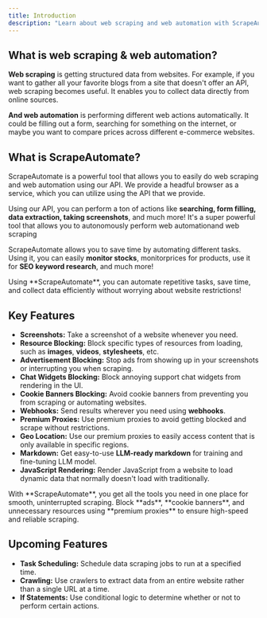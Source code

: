 ```yaml
---
title: Introduction
description: "Learn about web scraping and web automation with ScrapeAutomate"
---
```


## What is web scraping & web automation?

**Web scraping** is getting structured data from websites. For example, if you want to gather all your favorite blogs from a site that doesn't offer an API, web scraping becomes useful. It enables you to collect data directly from online sources.

**And web automation** is performing different web actions automatically. It could be filling out a form, searching for something on the internet, or maybe you want to compare prices across different e-commerce websites.

## What is ScrapeAutomate?

ScrapeAutomate is a powerful tool that allows you to easily do web scraping and web automation using our API. We provide a headful browser as a service, which you can utilize using the API that we provide.

Using our API, you can perform a ton of actions like **searching, form filling, data extraction, taking screenshots**, and much more! It's a super powerful tool that allows you to autonomously perform web automationand web scraping

ScrapeAutomate allows you to save time by automating different tasks. Using it, you can easily **monitor stocks**, monitorprices for products, use it for **SEO keyword research**, and much more!

<Tip>
  Using **ScrapeAutomate**, you can automate repetitive tasks, save time, and
  collect data efficiently without worrying about website restrictions!
</Tip>

## Key Features

- **Screenshots:** Take a screenshot of a website whenever you need.
- **Resource Blocking:** Block specific types of resources from loading, such as **images**, **videos**, **stylesheets**, etc.
- **Advertisement Blocking:** Stop ads from showing up in your screenshots or interrupting you when scraping.
- **Chat Widgets Blocking:** Block annoying support chat widgets from rendering in the UI.
- **Cookie Banners Blocking:** Avoid cookie banners from preventing you from scraping or automating websites.
- **Webhooks:** Send results wherever you need using **webhooks**.
- **Premium Proxies:** Use premium proxies to avoid getting blocked and scrape without restrictions.
- **Geo Location:** Use our premium proxies to easily access content that is only available in specific regions.
- **Markdown:** Get easy-to-use **LLM-ready markdown** for training and fine-tuning LLM model.
- **JavaScript Rendering:** Render JavaScript from a website to load dynamic data that normally doesn't load with traditionally.

<Tip>
  With **ScrapeAutomate**, you get all the tools you need in one place for
  smooth, uninterrupted scraping. Block **ads**, **cookie banners**, and
  unnecessary resources using **premium proxies** to ensure high-speed and
  reliable scraping.
</Tip>

## Upcoming Features

- **Task Scheduling:** Schedule data scraping jobs to run at a specified time.
- **Crawling:** Use crawlers to extract data from an entire website rather than a single URL at a time.
- **If Statements:** Use conditional logic to determine whether or not to perform certain actions.
